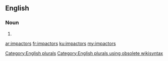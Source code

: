 ==English==

===Noun===
{{head|en}}

# {{plural of|impactor}}

[[Category:English plurals]][[Category:English plurals using obsolete wikisyntax]]

[[ar:impactors]]
[[fr:impactors]]
[[ku:impactors]]
[[my:impactors]]